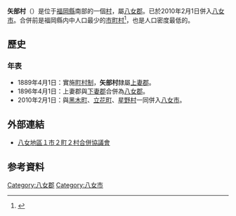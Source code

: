 {{日本町村 (廢除)
| 自治體名=矢部
| 町村=村
| 町村章=
| 日文原名=矢部村
| 平假名=やべむら
| 羅馬字拼音=Yabe-mura
| 廢除時間 = 2010年2月1日
| 廢除理由 = 編入合併
| 廢除時處置 = '''矢部町''' → [[八女市|八女市]]
| 現在自治體 = 八女市
| 都道府縣=福岡縣
| 支廳=
| 郡=八女郡
| 編號=40545-1
| 面積=80.36
| 邊界未定=
| 人口=1,586
| 統計時間=2009年11月24日 
| 自治體=[[黑木町|黑木町]]、[[星野村|星野村]]<br>'''[[大分縣|大分縣]]'''：[[日田市|日田市]]<br>'''[[熊本縣|熊本縣]]'''：[[山鹿市|山鹿市]]
| 樹=[[日本柳杉|日本柳杉]]、[[櫻花|櫻花]]
| 花=[[杜鵑花|常綠杜鵑]]
| 鳥=[[銅長尾雉|銅長尾雉]]
| 其他象徵物=
| 其他象徵=
| 郵遞區號=834-1492
| 所在地=八女郡矢部村大字北矢部10528番地<br>[[File:Yabe_Village_Office.jpg|250px]]
| 電話號碼=943-47-3111
| 外部連結=http://www.vill.yabe.fukuoka.jp/
| 經度=
| 緯度=
| 地圖=[[File:_Yabe_in_Fukuoka_Prefecture.png|250px]]
| 註記=人口：[http://www.vill.yabe.fukuoka.jp/ 矢部村官方網頁]
}}
'''矢部村'''（{{jpn|j=矢部村|hg=やべむら|rm=Yabe mura|f=y}}）是位于[[福岡縣|福岡縣]]南部的一個[[村|村]]，屬[[八女郡|八女郡]]。已於2010年2月1日併入[[八女市|八女市]]。合併前是福岡縣内中人口最少的[[市町村|市町村]]<ref>{{cite web | language = ja | publisher = 福岡縣政府 | title = 11月住民基本台帳月報（平成２１年度） | url = http://www.pref.fukuoka.lg.jp/uploaded/life/38/38873_4082338_misc.xls | author =  | date = 2009-11-30 | accessdate = 2010-01-23 | format = Excel }}{{dead link|date=2018年4月 |bot=InternetArchiveBot |fix-attempted=yes }}</ref>，也是人口密度最低的。

==歷史==
===年表===
* 1889年4月1日：實施[[町村制|町村制]]，'''矢部村'''隸屬[[上妻郡|上妻郡]]。
* 1896年4月1日：上妻郡與[[下妻郡|下妻郡]]合併為[[八女郡|八女郡]]。
* 2010年2月1日：與[[黑木町|黑木町]]、[[立花町|立花町]]、[[星野村|星野村]]一同併入[[八女市|八女市]]。

==外部連結==
{{commonscat| Yabe, Fukuoka}}
* {{Ja}} [https://archive.is/20121209114316/http://www.city.yame.fukuoka.jp/gappei/gappeitop.html 八女地區１市２町２村合併協議會]

==参考資料==
<div class="references-small">
<references />
</div>

{{福岡縣}}{{Authority control}}

[[Category:八女郡|Category:八女郡]]
[[Category:八女市|Category:八女市]]